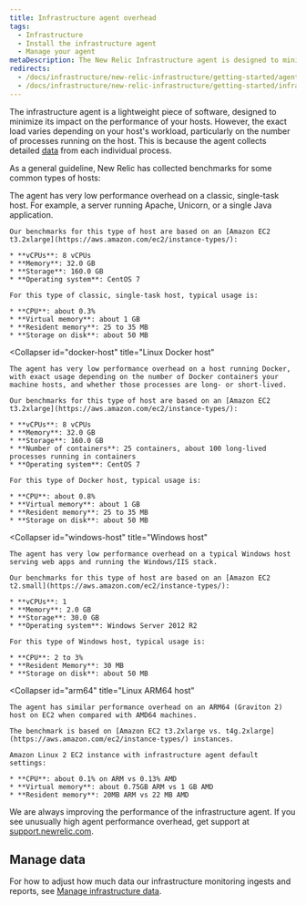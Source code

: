 ```yaml
---
title: Infrastructure agent overhead
tags:
  - Infrastructure
  - Install the infrastructure agent
  - Manage your agent
metaDescription: The New Relic Infrastructure agent is designed to minimize its performance impact. This document outlines resource usage for common scenarios.
redirects:
  - /docs/infrastructure/new-relic-infrastructure/getting-started/agent-performance-overhead
  - /docs/infrastructure/new-relic-infrastructure/getting-started/infrastructure-agent-performance-overhead
---
```


The infrastructure agent is a lightweight piece of software, designed to minimize its impact on the performance of your hosts. However, the exact load varies depending on your host's workload, particularly on the number of processes running on the host. This is because the agent collects detailed [data](/docs/data-analysis/metrics/analyze-your-metrics/data-collection-metric-timeslice-event-data#event-data) from each individual process.

As a general guideline, New Relic has collected benchmarks for some common types of hosts:

<CollapserGroup>
  <Collapser
    id="single-task"
    title="Linux single-task host"
  >
    The agent has very low performance overhead on a classic, single-task host. For example, a server running Apache, Unicorn, or a single Java application.

    Our benchmarks for this type of host are based on an [Amazon EC2 t3.2xlarge](https://aws.amazon.com/ec2/instance-types/):

    * **vCPUs**: 8 vCPUs
    * **Memory**: 32.0 GB
    * **Storage**: 160.0 GB
    * **Operating system**: CentOS 7

    For this type of classic, single-task host, typical usage is:

    * **CPU**: about 0.3%
    * **Virtual memory**: about 1 GB
    * **Resident memory**: 25 to 35 MB
    * **Storage on disk**: about 50 MB
  </Collapser>

  <Collapser
    id="docker-host"
    title="Linux Docker host"
  >
    The agent has very low performance overhead on a host running Docker, with exact usage depending on the number of Docker containers your machine hosts, and whether those processes are long- or short-lived.

    Our benchmarks for this type of host are based on an [Amazon EC2 t3.2xlarge](https://aws.amazon.com/ec2/instance-types/):

    * **vCPUs**: 8 vCPUs
    * **Memory**: 32.0 GB
    * **Storage**: 160.0 GB
    * **Number of containers**: 25 containers, about 100 long-lived processes running in containers
    * **Operating system**: CentOS 7

    For this type of Docker host, typical usage is:

    * **CPU**: about 0.8%
    * **Virtual memory**: about 1 GB
    * **Resident memory**: 25 to 35 MB
    * **Storage on disk**: about 50 MB
  </Collapser>

  <Collapser
    id="windows-host"
    title="Windows host"
  >
    The agent has very low performance overhead on a typical Windows host serving web apps and running the Windows/IIS stack.

    Our benchmarks for this type of host are based on an [Amazon EC2 t2.small](https://aws.amazon.com/ec2/instance-types/):

    * **vCPUs**: 1
    * **Memory**: 2.0 GB
    * **Storage**: 30.0 GB
    * **Operating system**: Windows Server 2012 R2

    For this type of Windows host, typical usage is:

    * **CPU**: 2 to 3%
    * **Resident Memory**: 30 MB
    * **Storage on disk**: about 50 MB
  </Collapser>
  
  <Collapser
    id="arm64"
    title="Linux ARM64 host"
  >
    The agent has similar performance overhead on an ARM64 (Graviton 2) host on EC2 when compared with AMD64 machines.

    The benchmark is based on [Amazon EC2 t3.2xlarge vs. t4g.2xlarge](https://aws.amazon.com/ec2/instance-types/) instances.

    Amazon Linux 2 EC2 instance with infrastructure agent default settings:

    * **CPU**: about 0.1% on ARM vs 0.13% AMD
    * **Virtual memory**: about 0.75GB ARM vs 1 GB AMD
    * **Resident memory**: 20MB ARM vs 22 MB AMD
  </Collapser>
</CollapserGroup>

We are always improving the performance of the infrastructure agent. If you see unusually high agent performance overhead, get support at [support.newrelic.com](https://support.newrelic.com).

## Manage data

For how to adjust how much data our infrastructure monitoring ingests and reports, see [Manage infrastructure data](/docs/infrastructure/manage-your-data/data-instrumentation/manage-infrastructure-data-reporting).
